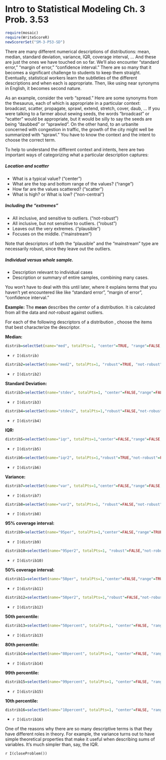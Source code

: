 Intro to Statistical Modeling Ch. 3 Prob. 3.53
========================================================
```{r include=FALSE}
require(mosaic)
require(WriteScoreR)
newScorerSet("SM-3-P53-SD")
```

There are many different numerical descriptions of distributions:
mean, median, standard deviation, variance, IQR, coverage interval,
...   And these are just the ones we have touched on so far.  We'll
also encounter "standard error,"  "margin of error,"  "confidence
interval."  There are so many that it becomes a significant challenge to students to keep them straight.  Eventually, statistical workers learn the subtleties of the different descriptions and when each is appropriate.  Then, like using near synonyms in English, it becomes second nature.  

As an example, consider the verb "spread."  Here are some
synonyms from the thesaurus, each of which is appropriate in a particular context:
broadcast, scatter, propagate, sprawl, extend, stretch, cover, daub, ...  If you
were talking to a farmer about sewing seeds, the words "broadcast"
or "scatter" would be appropriate, but it would be silly to say the
seeds are being "daubbed" or "sprawled".  On the other hand, to an urbanite
concerned with congestion in traffic, the growth of the city might
well be summarized with "sprawl."  You have to know the context and
the intent to choose the correct term.  

To help to understand the different context and intents, here are
two important ways of categorizing what a particular description captures:

##### Location and scatter

* What is a typical value? ("center")
* What are the top and bottom range of the values? ("range")
* How far are the values scattered? ("scatter")
* What is high? or What is low? ("non-central")


##### Including the "extremes"

* All inclusive, and sensitive to outliers. ("not-robust")
* All inclusive, but not sensitive to outliers. ("robust")
* Leaves out the very extremes. ("plausible")
* Focuses on the middle. ("mainstream")

Note that descriptors of both the "plausible" and the "mainstream"
type are necessarily robust, since they leave out the outliers.

##### Individual versus whole sample.

* Description relevant to individual cases
* Description or summary of entire samples, combining many cases.

You won't have to deal with this until later, where it explains terms
that you haven't yet encountered like like "standard error",
"margin of error", "confidence interval."




**Example:** The **mean** describes the *center* of a
distribution.  It is calculated from all the data and *not-robust*
against outliers.



For each of the following descriptors of a distribution , choose the
items that best characterize the descriptor.


**Median:**      
```{r include=FALSE}
distrib=selectSet(name="med", totalPts=1, "center"=TRUE, "range"=FALSE, "scatter"=FALSE, "non-central"=FALSE)
```
* `r I(distrib)`

```{r include=FALSE}
distrib2=selectSet(name="med2", totalPts=1, "robust"=TRUE, "not-robust"=FALSE, "plausible"=FALSE, "mainstream"=FALSE)
```
* `r I(distrib2)`


**Standard Deviation:**
```{r include=FALSE}
distrib3=selectSet(name="stdev", totalPts=1, "center"=FALSE,"range"=FALSE,"scatter"=TRUE,"non-central"=FALSE)
```
* `r I(distrib3)`

```{r include=FALSE}
distrib4=selectSet(name="stdev2", totalPts=1,"robust"=FALSE,"not-robust"=TRUE,"plausible"=FALSE,"mainstream"=FALSE )
```
* `r I(distrib4)`

**IQR:**
```{r include=FALSE}
distrib5=selectSet(name="iqr", totalPts=1,"center"=FALSE,"range"=FALSE,"scatter"=TRUE,"non-central"=FALSE)
```
* `r I(distrib5)`

```{r include=FALSE}
distrib6=selectSet(name="iqr2", totalPts=1,"robust"=TRUE,"not-robust"=FALSE,"plausible"=FALSE,"mainstream"=FALSE)
```
* `r I(distrib6)`

**Variance:**
```{r include=FALSE}
distrib7=selectSet(name="var", totalPts=1,"center"=FALSE,"range"=FALSE,"scatter"=TRUE,"non-central"=FALSE)
```
* `r I(distrib7)`

```{r include=FALSE}
distrib8=selectSet(name="var2", totalPts=1, "robust"=FALSE,"not-robust"=TRUE,"plausible"=FALSE,"mainstream"=FALSE)
```
* `r I(distrib8)`

**95% coverage interval:**
```{r include=FALSE}
distrib9=selectSet(name="95per", totalPts=1,"center"=FALSE,"range"=TRUE,"scatter"=FALSE,"non-central"=FALSE)
```
* `r I(distrib9)`

```{r include=FALSE}
distrib10=selectSet(name="95per2", totalPts=1, "robust"=FALSE,"not-robust"=FALSE,"plausible"=TRUE,"mainstream"=FALSE)
```
* `r I(distrib10)`

**50% coverage interval:**
```{r include=FALSE}
distrib11=selectSet(name="50per", totalPts=1,"center"=FALSE,"range"=TRUE,"scatter"=FALSE,"non-central"=FALSE)
```
* `r I(distrib11)`

```{r include=FALSE}
distrib12=selectSet(name="50per2", totalPts=1,"robust"=FALSE,"not-robust"=FALSE,"plausible"=FALSE,"mainstream"=TRUE)
```
* `r I(distrib12)`

**50th percentile:**     
```{r include=FALSE}
distrib13=selectSet(name="50percent", totalPts=1, "center"=FALSE, "range"=FALSE, "scatter"=FALSE, "non-central"=TRUE)
```
* `r I(distrib13)`

**80th percentile:**
```{r include=FALSE}
distrib14=selectSet(name="80percent", totalPts=1, "center"=FALSE, "range"=FALSE, "scatter"=FALSE, "non-central"=TRUE)
```
* `r I(distrib14)`

**99th percentile:**
```{r include=FALSE}
distrib15=selectSet(name="99percent", totalPts=1, "center"=FALSE, "range"=FALSE, "scatter"=FALSE, "non-central"=TRUE)
```
* `r I(distrib15)`

**10th percentile:**
```{r include=FALSE}
distrib16=selectSet(name="10percent", totalPts=1, "center"=FALSE, "range"=FALSE, "scatter"=FALSE, "non-central"=TRUE)
```
* `r I(distrib16)`


One of the reasons why there are so many descriptive terms is that
they have different roles in theory.  For example, the variance turns
out to have simple theoretical properties that make it useful when
describing sums of variables.  It's much simpler than, say, the IQR.

`r I(closeProblem())`

